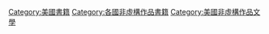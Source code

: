 [[Category:美國書籍|Category:美國書籍]]
[[Category:各國非虛構作品書籍|Category:各國非虛構作品書籍]]
[[Category:美國非虛構作品文學|Category:美國非虛構作品文學]]